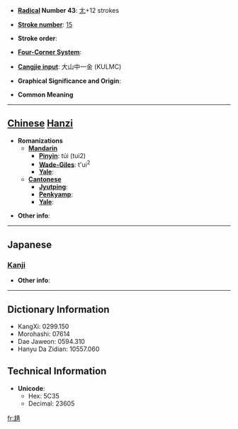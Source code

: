 * '''[[Wiktionary:Chinese radical index| Radical]] Number 43''': [[Wiktionary:Chinese radical index 尢|尢]]+12 strokes

* '''[[Wiktionary:Chinese total strokes index|Stroke number]]''': [[Wiktionary:Chinese total strokes index 15|15]]

* '''Stroke order''': 

* '''[[Wiktionary:Chinese four corner index|Four-Corner System]]''': 

* '''[[Wiktionary:Chinese Cangjie index|Cangjie input]]''': 大山中一金 (KULMC)

* '''Graphical Significance and Origin''': 

* '''Common Meaning'''

----

== [[Chinese]] [[Hanzi]] ==

* '''Romanizations'''
** '''[[Mandarin]]'''
*** '''[[Pinyin]]''': túi (tui2)
*** '''[[Wade-Giles]]''': t'ui<sup>2</sup>
*** '''[[Yale]]''': 
** '''[[Cantonese]]'''
*** '''[[Jyutping]]''':
*** '''[[Penkyamp]]''': 
*** '''[[Yale]]''': 

* '''Other info''': 

----

==Japanese==
===[[Kanji]]===
{{kanji|on readings=[[たい]] (tai), [[で]] (de)
|kun readings=[[うまがやむ]] (umagayamu)
}}

* '''Other info''':  

----

== Dictionary Information ==

* KangXi: 0299.150
* Morohashi: 07614
* Dae Jaweon: 0594.310
* Hanyu Da Zidian: 10557.060

== Technical Information ==

* '''Unicode''':
** Hex: 5C35
** Decimal: 23605

[[fr:尵]]